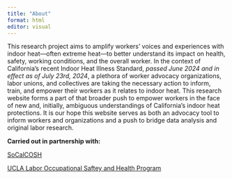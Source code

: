 ```yaml
---
title: "About"
format: html
editor: visual
---
```


This research project aims to amplify workers' voices and experiences with indoor heat—often extreme heat—to better understand its impact on health, safety, working conditions, and the overall worker. In the context of California's recent Indoor Heat Illness Standard, *passed June 2024 and in effect as of July 23rd, 2024*, a plethora of worker advocacy organizations, labor unions, and collectives are taking the necessary action to inform, train, and empower their workers as it relates to indoor heat. This research website forms a part of that broader push to empower workers in the face of new and, initially, ambiguous understandings of California's indoor heat protections. It is our hope this website serves as both an advocacy tool to inform workers and organizations and a push to bridge data analysis and original labor research.

**Carried out in partnership with:**

[SoCalCOSH](https://www.socalcosh.com)

[UCLA Labor Occupational Saftey and Health Program](https://losh.ucla.edu)
